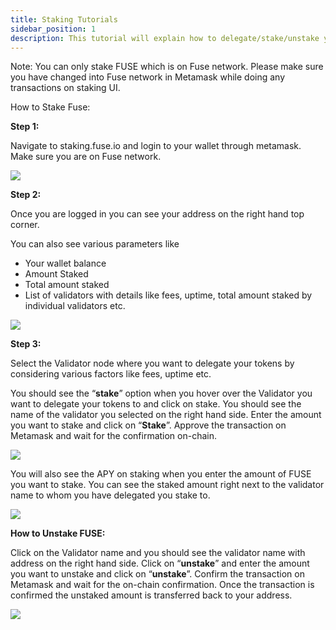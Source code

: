 ```yaml
---
title: Staking Tutorials
sidebar_position: 1
description: This tutorial will explain how to delegate/stake/unstake your FUSE.
---
```


Note: You can only stake FUSE which is on Fuse network. Please make sure you have changed into Fuse network in Metamask while doing any transactions on staking UI.

How to Stake Fuse:

**Step 1:**

Navigate to staking.fuse.io and login to your wallet through metamask. Make sure you are on Fuse network.

![](/img/ffr.png)

**Step 2:**

Once you are logged in you can see your address on the right hand top corner.

You can also see various parameters like

* Your wallet balance
* Amount Staked
* Total amount staked
* List of validators with details like fees, uptime, total amount staked by individual validators etc.

![](/img/erg.png)

**Step 3:**

Select the Validator node where you want to delegate your tokens by considering various factors like fees, uptime etc.

You should see the “**stake**” option when you hover over the Validator you want to delegate your tokens to and click on stake. You should see the name of the validator you selected on the right hand side. Enter the amount you want to stake and click on “**Stake**”. Approve the transaction on Metamask and wait for the confirmation on-chain.

![](/img/assets_-MRxFOj-hfekokMwcTbN_-MRxQwG_UgoVyCU7mlpQ_-MRxZPu9Ez7V10QN990z_image.webp)

You will also see the APY on staking when you enter the amount of FUSE you want to stake. You can see the staked amount right next to the validator name to whom you have delegated you stake to.

![](/img/ebergeg.png)

**How to Unstake FUSE:**

Click on the Validator name and you should see the validator name with address on the right hand side. Click on “**unstake**” and enter the amount you want to unstake and click on “**unstake**”. Confirm the transaction on Metamask and wait for the on-chain confirmation. Once the transaction is confirmed the unstaked amount is transferred back to your address.

![](/img/assets_-MRxFOj-hfekokMwcTbN_-MRxQwG_UgoVyCU7mlpQ_-MRxZpT7PMUSTr2CCvyZ_image.webp)
